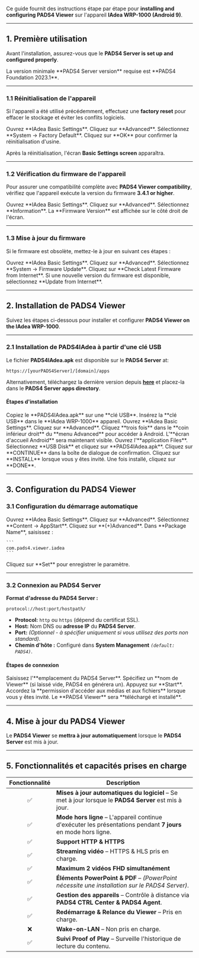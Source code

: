 Ce guide fournit des instructions étape par étape pour **installing and configuring PADS4 Viewer** sur l'appareil **IAdea WRP-1000 (Android 9)**.

***

## **1. Première utilisation**

Avant l'installation, assurez-vous que le **PADS4 Server is set up and configured properly**.

<Note>
  La version minimale **PADS4 Server version** requise est **PADS4 Foundation 2023.1**.
</Note>

***

### **1.1 Réinitialisation de l'appareil**

Si l'appareil a été utilisé précédemment, effectuez une **factory reset** pour effacer le stockage et éviter les conflits logiciels.

<Steps>
  <Step title="Étape une">
    Ouvrez **IAdea Basic Settings**.
  </Step>

  <Step title="Étape deux">
    Cliquez sur **Advanced**.
  </Step>

  <Step title="Étape trois">
    Sélectionnez **System → Factory Default**.
  </Step>

  <Step title="Étape quatre">
    Cliquez sur **OK** pour confirmer la réinitialisation d'usine.
  </Step>
</Steps>

Après la réinitialisation, l'écran **Basic Settings screen** apparaîtra.

***

### **1.2 Vérification du firmware de l'appareil**

Pour assurer une compatibilité complète avec **PADS4 Viewer compatibility**, vérifiez que l'appareil exécute la version du firmware **3.4.1 or higher**.

<Steps>
  <Step title="Étape une">
    Ouvrez **IAdea Basic Settings**.
  </Step>

  <Step title="Étape deux">
    Cliquez sur **Advanced**.
  </Step>

  <Step title="Étape trois">
    Sélectionnez **Information**.
  </Step>

  <Step title="Étape quatre">
    La **Firmware Version** est affichée sur le côté droit de l'écran.
  </Step>
</Steps>

***

### **1.3 Mise à jour du firmware**

Si le firmware est obsolète, mettez-le à jour en suivant ces étapes :

<Steps>
  <Step title="Étape une">
    Ouvrez **IAdea Basic Settings**.
  </Step>

  <Step title="Étape deux">
    Cliquez sur **Advanced**.
  </Step>

  <Step title="Étape trois">
    Sélectionnez **System → Firmware Update**.
  </Step>

  <Step title="Étape quatre">
    Cliquez sur **Check Latest Firmware from Internet**.
  </Step>

  <Step title="Étape cinq">
    Si une nouvelle version du firmware est disponible, sélectionnez **Update from Internet**.
  </Step>
</Steps>

***

## **2. Installation de PADS4 Viewer**

Suivez les étapes ci-dessous pour installer et configurer **PADS4 Viewer on the IAdea WRP-1000**.

***

### **2.1 Installation de PADS4IAdea à partir d'une clé USB**

Le fichier **PADS4IAdea.apk** est disponible sur le **PADS4 Server** at:

```
https://[yourPADS4Server]/[domain]/apps  
```

Alternativement, téléchargez la dernière version depuis [**here**](https://github.com/PADS4/PADS4-Viewer-IAdea/releases/latest) et placez-la dans le **PADS4 Server apps directory**.

#### **Étapes d'installation**

<Steps>
  <Step title="Étape une">
    Copiez le **PADS4IAdea.apk** sur une **clé USB**.
  </Step>

  <Step title="Étape Deux">
    Insérez la **clé USB** dans le **IAdea WRP-1000** appareil.
  </Step>

  <Step title="Étape Trois">
    Ouvrez **IAdea Basic Settings**.
  </Step>

  <Step title="Étape Quatre">
    Cliquez sur **Advanced**.
  </Step>

  <Step title="Étape Cinq">
    Cliquez **trois fois** dans le **coin inférieur droit** du **menu Advanced** pour accéder à Android.
  </Step>

  <Step title="Étape Six">
    L'**écran d'accueil Android** sera maintenant visible.
  </Step>

  <Step title="Étape Sept">
    Ouvrez l'**application Files**.
  </Step>

  <Step title="Étape Huit">
    Sélectionnez **USB Disk** et cliquez sur **PADS4IAdea.apk**.
  </Step>

  <Step title="Étape Neuf">
    Cliquez sur **CONTINUE** dans la boîte de dialogue de confirmation.
  </Step>

  <Step title="Étape Dix">
    Cliquez sur **INSTALL** lorsque vous y êtes invité.
  </Step>

  <Step title="Étape Onze">
    Une fois installé, cliquez sur **DONE**.
  </Step>
</Steps>

***

## **3. Configuration du PADS4 Viewer**

### **3.1 Configuration du démarrage automatique**

<Steps>
  <Step title="Étape Un">
    Ouvrez **IAdea Basic Settings**.
  </Step>

  <Step title="Étape Deux">
    Cliquez sur **Advanced**.
  </Step>

  <Step title="Étape Trois">
    Sélectionnez **Content → AppStart**.
  </Step>

  <Step title="Étape Quatre">
    Cliquez sur **(+)Advanced**.
  </Step>

  <Step title="Étape Cinq">
    Dans **Package Name**, saisissez :

    ```
    com.pads4.viewer.iadea  
    ```
  </Step>

  <Step title="Étape Six">
    Cliquez sur **Set** pour enregistrer le paramètre.
  </Step>
</Steps>

***

### **3.2 Connexion au PADS4 Server**

**Format d'adresse du PADS4 Server :**

```
protocol://host:port/hostpath/  
```

* **Protocol:** `http` ou `https` (dépend du certificat SSL).
* **Host:** Nom DNS ou **adresse IP** du **PADS4 Server**.
* **Port:** *(Optionnel - à spécifier uniquement si vous utilisez des ports non standard).*
* **Chemin d'hôte :** Configuré dans **System Management** *`(default: PADS4)`*.

#### **Étapes de connexion**

<Steps>
  <Step title="Étape Un">
    Saisissez l'**emplacement du PADS4 Server**.
  </Step>

  <Step title="Étape Deux - *Optionnel*">
    Spécifiez un **nom de Viewer** (si laissé vide, PADS4 en générera un).
  </Step>

  <Step title="Étape Trois">
    Appuyez sur **Start**.
  </Step>

  <Step title="Étape Quatre">
    Accordez la **permission d'accéder aux médias et aux fichiers** lorsque vous y êtes invité.
  </Step>

  <Step title="Étape Cinq">
    Le **PADS4 Viewer** sera **téléchargé et installé**.
  </Step>
</Steps>

***

## **4. Mise à jour du PADS4 Viewer**

Le **PADS4 Viewer** se **mettra à jour automatiquement** lorsque le **PADS4 Server** est mis à jour.

***

## **5. Fonctionnalités et capacités prises en charge**

| Fonctionnalité | Description                                                                                                    |
| :------------: | -------------------------------------------------------------------------------------------------------------- |
|        ✅       | **Mises à jour automatiques du logiciel** – Se met à jour lorsque le **PADS4 Server** est mis à jour.          |
|        ✅       | **Mode hors ligne** – L'appareil continue d'exécuter les présentations pendant **7 jours** en mode hors ligne. |
|        ✅       | **Support HTTP & HTTPS**                                                                                       |
|        ✅       | **Streaming vidéo** – HTTPS & HLS pris en charge.                                                              |
|        ✅       | **Maximum 2 vidéos FHD simultanément**                                                                         |
|        ✅       | **Éléments PowerPoint & PDF** – *(PowerPoint nécessite une installation sur le PADS4 Server)*.                 |
|        ✅       | **Gestion des appareils** – Contrôle à distance via **PADS4 CTRL Center & PADS4 Agent**.                       |
|        ✅       | **Redémarrage & Relance du Viewer** – Pris en charge.                                                          |
|        ❌       | **Wake-on-LAN** – Non pris en charge.                                                                          |
|        ✅       | **Suivi Proof of Play** – Surveille l'historique de lecture du contenu.                                        |
